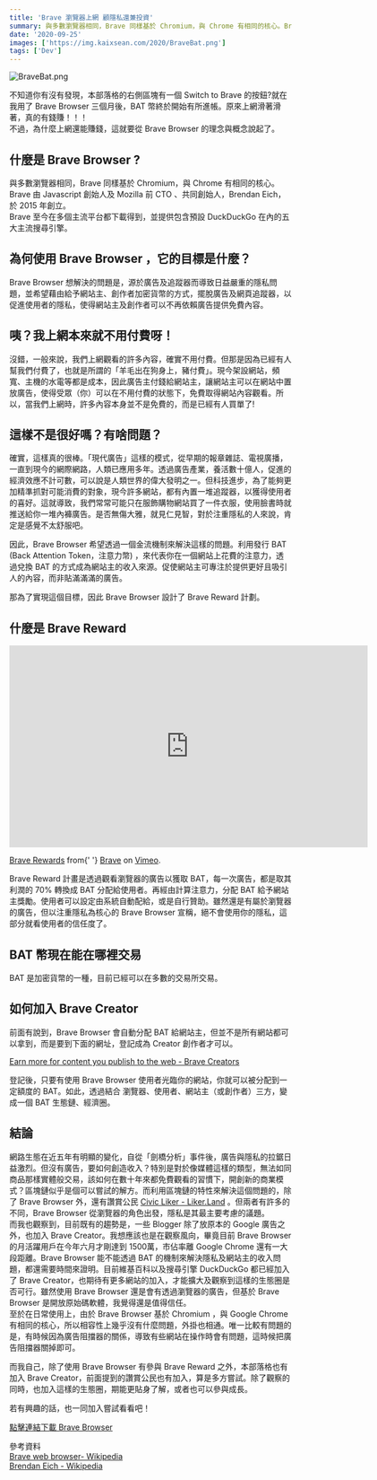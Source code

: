 ```yaml
---
title: 'Brave 瀏覽器上網 顧隱私還兼投資'
summary: 與多數瀏覽器相同，Brave 同樣基於 Chromium，與 Chrome 有相同的核心。Brave 由 Javascript 創始人及 Mozilla 前 CTO 、共同創始人，Brendan Eich， 於 2015 年創立。  Brave 至今在多個主流平台都下載得到，並提供包含預設 DuckDuckGo 在內的五大主流搜尋引擎。
date: '2020-09-25'
images: ['https://img.kaixsean.com/2020/BraveBat.png']
tags: ['Dev']
---
```


![BraveBat.png](https://img.kaixsean.com/2020/BraveBat.png)

不知道你有沒有發現，本部落格的右側區塊有一個 Switch to Brave 的按鈕?就在我用了 Brave Browser 三個月後，BAT 幣終於開始有所進帳。原來上網滑著滑著，真的有錢賺！！！  
不過，為什麼上網還能賺錢，這就要從 Brave Browser 的理念與概念說起了。

## 什麼是 Brave Browser ?

與多數瀏覽器相同，Brave 同樣基於 Chromium，與 Chrome 有相同的核心。Brave 由 Javascript 創始人及 Mozilla 前 CTO 、共同創始人，Brendan Eich， 於 2015 年創立。  
Brave 至今在多個主流平台都下載得到，並提供包含預設 DuckDuckGo 在內的五大主流搜尋引擎。

## 為何使用 Brave Browser ，它的目標是什麼？

Brave Browser 想解決的問題是，源於廣告及追蹤器而導致日益嚴重的隱私問題，並希望藉由給予網站主、創作者加密貨幣的方式，擺脫廣告及網頁追蹤器，以促進使用者的隱私，使得網站主及創作者可以不再依賴廣告提供免費內容。

## 咦？我上網本來就不用付費呀！

沒錯，一般來說，我們上網觀看的許多內容，確實不用付費。但那是因為已經有人幫我們付費了，也就是所謂的「羊毛出在狗身上，豬付費」。現今架設網站，頻寬、主機的水電等都是成本，因此廣告主付錢給網站主，讓網站主可以在網站中置放廣告，使得受眾（你）可以在不用付費的狀態下，免費取得網站內容觀看。所以，當我們上網時，許多內容本身並不是免費的，而是已經有人買單了!

## 這樣不是很好嗎？有啥問題？

確實，這樣真的很棒。「現代廣告」這樣的模式，從早期的報章雜誌、電視廣播，一直到現今的網際網路，人類已應用多年。透過廣告產業，養活數十億人，促進的經濟效應不計可數，可以說是人類世界的偉大發明之一。但科技進步，為了能夠更加精準抓對可能消費的對象，現今許多網站，都有內置一堆追蹤器，以獲得使用者的喜好。這就導致，我們常常可能只在服飾購物網站買了一件衣服，使用臉書時就推送給你一堆內褲廣告。是否無傷大雅，就見仁見智，對於注重隱私的人來說，肯定是感覺不太舒服吧。

因此，Brave Browser 希望透過一個金流機制來解決這樣的問題。利用發行 BAT (Back Attention Token，注意力幣) ，來代表你在一個網站上花費的注意力，透過兌換 BAT 的方式成為網站主的收入來源。促使網站主可專注於提供更好且吸引人的內容，而非貼滿滿滿的廣告。

那為了實現這個目標，因此 Brave Browser 設計了 Brave Reward 計劃。

## 什麼是 Brave Reward

<iframe
  src="https://player.vimeo.com/video/332258054"
  width="640"
  height="360"
  frameborder="0"
  allow="autoplay; fullscreen"
  allowfullscreen
></iframe>
<p>
  <a href="https://vimeo.com/332258054">Brave Rewards</a> from{' '}
  <a href="https://vimeo.com/user64461481">Brave</a> on <a href="https://vimeo.com">Vimeo</a>.
</p>

Brave Reward 計畫是透過觀看瀏覽器的廣告以獲取 BAT，每一次廣告，都是取其利潤的 70% 轉換成 BAT 分配給使用者。再經由計算注意力，分配 BAT 給予網站主獎勵。使用者可以設定由系統自動配給，或是自行贊助。雖然還是有屬於瀏覽器的廣告，但以注重隱私為核心的 Brave Browser 宣稱，絕不會使用你的隱私，這部分就看使用者的信任度了。

## BAT 幣現在能在哪裡交易

BAT 是加密貨幣的一種，目前已經可以在多數的交易所交易。

## 如何加入 Brave Creator

前面有說到，Brave Browser 會自動分配 BAT 給網站主，但並不是所有網站都可以拿到，而是要到下面的網址，登記成為 Creator 創作者才可以。

[Earn more for content you publish to the web - Brave Creators](https://creators.brave.com/)

登記後，只要有使用 Brave Browser 使用者光臨你的網站，你就可以被分配到一定額度的 BAT。如此，透過結合 瀏覽器、使用者、網站主（或創作者）三方，變成一個 BAT 生態鏈、經濟圈。

## 結論

網路生態在近五年有明顯的變化，自從「劍橋分析」事件後，廣告與隱私的拉鋸日益激烈。但沒有廣告，要如何創造收入？特別是對於像媒體這樣的類型，無法如同商品那樣實體般交易，該如何在數十年來都免費觀看的習慣下，開創新的商業模式？區塊鏈似乎是個可以嘗試的解方。而利用區塊鏈的特性來解決這個問題的，除了 Brave Browser 外，還有讚賞公民 [Civic Liker - Liker.Land](https://liker.land/civic/) 。但兩者有許多的不同，Brave Browser 從瀏覽器的角色出發，隱私是其最主要考慮的議題。  
而我也觀察到，目前既有的趨勢是，一些 Blogger 除了放原本的 Google 廣告之外，也加入 Brave Creator。我想應該也是在觀察風向，畢竟目前 Brave Browser 的月活躍用戶在今年六月才剛達到 1500萬，市佔率離 Google Chrome 還有一大段距離。Brave Browser 能不能透過 BAT 的機制來解決隱私及網站主的收入問題，都還需要時間來證明。目前維基百科以及搜尋引擎 DuckDuckGo 都已經加入了 Brave Creator，也期待有更多網站的加入，才能擴大及觀察到這樣的生態圈是否可行。雖然使用 Brave Browser 還是會有透過瀏覽器的廣告，但基於 Brave Browser 是開放原始碼軟體，我覺得還是值得信任。  
至於在日常使用上，由於 Brave Browser 基於 Chromium ，與 Google Chrome 有相同的核心，所以相容性上幾乎沒有什麼問題，外掛也相通。唯一比較有問題的是，有時候因為廣告阻擋器的關係，導致有些網站在操作時會有問題，這時候把廣告阻擋器關掉即可。

而我自己，除了使用 Brave Browser 有參與 Brave Reward 之外，本部落格也有加入 Brave Creator，前面提到的讚賞公民也有加入，算是多方嘗試。除了觀察的同時，也加入這樣的生態圈，期能更貼身了解，或者也可以參與成長。

若有興趣的話，也一同加入嘗試看看吧！

[點擊連結下載 Brave Browser](https://brave.com/kai135)

參考資料  
[Brave web browser- Wikipedia](https://en.wikipedia.org/wiki/Brave_web_browser)  
[Brendan Eich - Wikipedia](https://en.wikipedia.org/wiki/Brendan_Eich)
